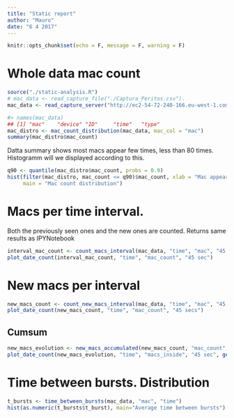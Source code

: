 ```yaml
---
title: "Static report"
author: "Mauro"
date: "6 4 2017"
---
```


```r
knitr::opts_chunk$set(echo = F, message = F, warning = F)
```

# Whole data mac count
```r
source("./static-analysis.R")
# mac_data <- read_capture_file("./Captura_Peritos.csv").
mac_data <- read_capture_server("http://ec2-54-72-240-166.eu-west-1.compute.amazonaws.com:3000/macs")

#> names(mac_data)
## [1] "mac"    "device" "ID"     "time"   "type"  
mac_distro <- mac_count_distribution(mac_data, mac_col = "mac")
summary(mac_distro$mac_count)
```
Datta summary shows most macs appear few times, less than 80 times. Histogramm will we displayed according to this.
```r
q90 <- quantile(mac_distro$mac_count, probs = 0.9)
hist(filter(mac_distro, mac_count <= q90)$mac_count, xlab = "Mac appearances",
     main = "Mac count distribution")
```

# Macs per time interval. 
Both the previously seen ones and the new ones are counted. Returns same results as IPYNotebook
```r
interval_mac_count <- count_macs_interval(mac_data, "time", "mac", "45 sec")
plot_date_count(interval_mac_count, "time", "mac_count", "45 sec")
```

# New macs per interval
```r
new_macs_count <- count_new_macs_interval(mac_data, "time", "mac", "45 sec")
plot_date_count(new_macs_count, "time", "mac_count", "45 secs")
```

## Cumsum
```r
new_macs_evolution <- new_macs_accumulated(new_macs_count, "mac_count", "time")
plot_date_count(new_macs_evolution, "time", "macs_inside", "45 sec", geom_line())
```
# Time between bursts. Distribution
```r
t_bursts <- time_between_bursts(mac_data, "mac", "time")
hist(as.numeric(t_bursts$t_burst), main="Average time between bursts")
```


